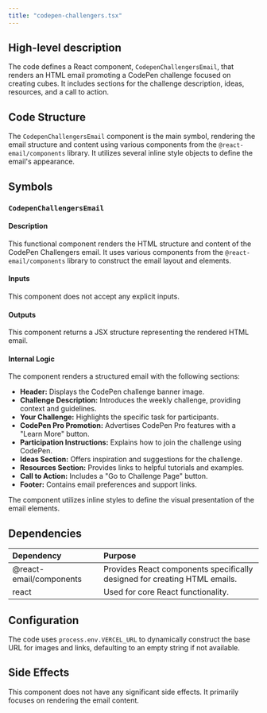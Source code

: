 ```yaml
---
title: "codepen-challengers.tsx"
---
```


## High-level description
The code defines a React component, `CodepenChallengersEmail`, that renders an HTML email promoting a CodePen challenge focused on creating cubes. It includes sections for the challenge description, ideas, resources, and a call to action.

## Code Structure
The `CodepenChallengersEmail` component is the main symbol, rendering the email structure and content using various components from the `@react-email/components` library. It utilizes several inline style objects to define the email's appearance.

## Symbols

### `CodepenChallengersEmail`
#### Description
This functional component renders the HTML structure and content of the CodePen Challengers email. It uses various components from the `@react-email/components` library to construct the email layout and elements.

#### Inputs
This component does not accept any explicit inputs.

#### Outputs
This component returns a JSX structure representing the rendered HTML email.

#### Internal Logic
The component renders a structured email with the following sections:
- **Header:** Displays the CodePen challenge banner image.
- **Challenge Description:** Introduces the weekly challenge, providing context and guidelines.
- **Your Challenge:** Highlights the specific task for participants.
- **CodePen Pro Promotion:** Advertises CodePen Pro features with a "Learn More" button.
- **Participation Instructions:** Explains how to join the challenge using CodePen.
- **Ideas Section:** Offers inspiration and suggestions for the challenge.
- **Resources Section:** Provides links to helpful tutorials and examples.
- **Call to Action:** Includes a "Go to Challenge Page" button.
- **Footer:** Contains email preferences and support links.

The component utilizes inline styles to define the visual presentation of the email elements.

## Dependencies
| Dependency | Purpose |
|:-----------|:--------|
| @react-email/components | Provides React components specifically designed for creating HTML emails. |
| react | Used for core React functionality. |

## Configuration
The code uses `process.env.VERCEL_URL` to dynamically construct the base URL for images and links, defaulting to an empty string if not available.

## Side Effects
This component does not have any significant side effects. It primarily focuses on rendering the email content.
